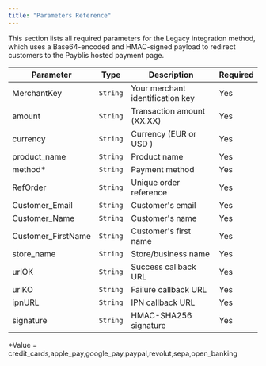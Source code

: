 ```yaml
---
title: "Parameters Reference"
---
```


This section lists all required parameters for the Legacy integration method, which uses a Base64-encoded and HMAC-signed payload to redirect customers to the Payblis hosted payment page.

| **Parameter**      | **Type** | **Description**                  | **Required** |
| ------------------ | -------- | -------------------------------- | ------------ |
| MerchantKey        | `String` | Your merchant identification key | Yes          |
| amount             | `String` | Transaction amount (XX.XX)       | Yes          |
| currency           | `String` | Currency  (EUR or USD )          | Yes          |
| product_name       | `String` | Product name                     | Yes          |
| method\*           | `String` | Payment method                   | Yes          |
| RefOrder           | `String` | Unique order reference           | Yes          |
| Customer_Email     | `String` | Customer's email                 | Yes          |
| Customer_Name      | `String` | Customer's name                  | Yes          |
| Customer_FirstName | `String` | Customer's first name            | Yes          |
| store_name         | `String` | Store/business name              | Yes          |
| urlOK              | `String` | Success callback URL             | Yes          |
| urlKO              | `String` | Failure callback URL             | Yes          |
| ipnURL             | `String` | IPN callback URL                 | Yes          |
| signature          | `String` | HMAC-SHA256 signature            | Yes          |

*Value = credit_cards,apple_pay,google_pay,paypal,revolut,sepa,open_banking